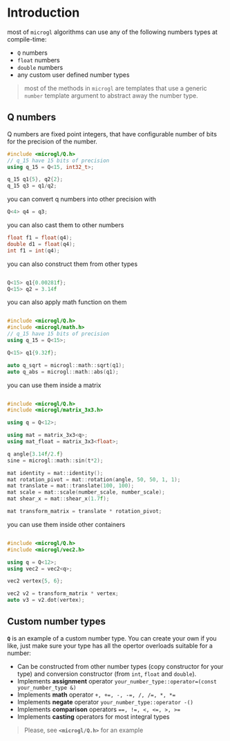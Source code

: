 # Introduction

most of `microgl` algorithms can use any of the following numbers types at compile-time:
- `Q` numbers
- `float` numbers
- `double` numbers
- any custom user defined number types

> most of the methods in `microgl` are templates that use a generic `number` template argument
to abstract away the number type.

## Q numbers
Q numbers are fixed point integers, that have configurable number of bits  
for the precision of the number.

```cpp
#include <microgl/Q.h>
// q_15 have 15 bits of precision
using q_15 = Q<15, int32_t>;

q_15 q1{5}, q2{2};
q_15 q3 = q1/q2;
```

you can convert q numbers into other precision with
```cpp
Q<4> q4 = q3;
```

you can also cast them to other numbers
```cpp
float f1 = float(q4);
double d1 = float(q4);
int f1 = int(q4);
```

you can also construct them from other types
```cpp

Q<15> q1{0.00281f};
Q<15> q2 = 3.14f
```

you can also apply math function on them
```cpp

#include <microgl/Q.h>
#include <microgl/math.h>
// q_15 have 15 bits of precision
using q_15 = Q<15>;

Q<15> q1{9.32f};

auto q_sqrt = microgl::math::sqrt(q1);
auto q_abs = microgl::math::abs(q1);
```

you can use them inside a matrix
```cpp

#include <microgl/Q.h>
#include <microgl/matrix_3x3.h>

using q = Q<12>;

using mat = matrix_3x3<q>;
using mat_float = matrix_3x3<float>;

q angle{3.14f/2.f}
sine = microgl::math::sin(t*2);

mat identity = mat::identity();
mat rotation_pivot = mat::rotation(angle, 50, 50, 1, 1);
mat translate = mat::translate(100, 100);
mat scale = mat::scale(number_scale, number_scale);
mat shear_x = mat::shear_x(1.7f);

mat transform_matrix = translate * rotation_pivot;
```

you can use them inside other containers
```cpp

#include <microgl/Q.h>
#include <microgl/vec2.h>

using q = Q<12>;
using vec2 = vec2<q>;

vec2 vertex{5, 6};

vec2 v2 = transform_matrix * vertex;
auto v3 = v2.dot(vertex);
```

## Custom number types
**`Q`** is an example of a custom number type. You can create your own if you like,
just make sure your type has all the opertor overloads suitable for a number:
- Can be constructed from other number types (copy constructor for your type) and conversion constructor
(from `int`, `float` and `double`).
- Implements **assignment** operator `your_number_type::operator=(const your_number_type &)`
- Implements **math** operator `+, +=, -, -=, /, /=, *, *=`
- Implements **negate** operator `your_number_type::operator -()`
- Implements **comparison** operators `==, !=, <, <=, >, >=`
- Implements **casting** operators for most integral types

> Please, see **`<microgl/Q.h>`** for an example